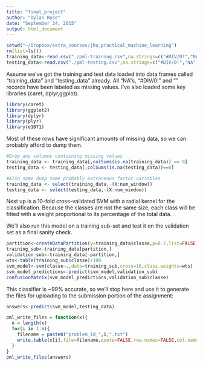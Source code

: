 ```yaml
---
title: "final_project"
author: "Dylan Rose"
date: "September 24, 2015"
output: html_document
---
```


```r
setwd("~/Dropbox/extra_courses/jhu_practical_machine_learning")
rm(list=ls())
training_data<-read.csv("./pml-training.csv",na.strings=c("#DIV/0!","NA"))
testing_data<-read.csv("./pml-testing.csv",na.strings=c("#DIV/0!","NA"))

```

Assume we've got the training and test data loaded into data frames called "training_data" and "testing_data" already. All "NA"s, "#DIV/0!" and "" records have been labeled as missing values. I've also loaded some key libraries (caret, dplyr,ggplot). 
```r
library(caret)
library(ggplot2)
library(dplyr)
library(plyr)
library(e1071)
```

Most of these rows have significant amounts of missing data, so we can probably afford to dump them. 
```r
#Drop any columns containing missing values
training_data <- training_data[,colSums(is.na(training_data)) == 0]
testing_data <- testing_data[,colSums(is.na(testing_data))==0]

#Also some dump some probably extraneous factor variables
training_data <- select(training_data,-(X:num_window))
testing_data <- select(testing_data,-(X:num_window))
```

Next up is a 10-fold cross-validated SVM with a radial kernel for the classification. Because the classes are not the same size, each class will be fitted with a weight proportional to its percentage of the total data.

We'll also run this model on a training sub-set and test it on the validation set as a final sanity check.

```r
partition<-createDataPartition(y=training_data$classe,p=0.7,list=FALSE)
training_sub<-training_data[partition,]
validation_sub<-training_data[-partition,]
wts<-table(training_sub$classe)/100
svm_model<-svm(classe~.,data=training_sub,cross=10,class.weights=wts)
svm_model_predictions<-predict(svm_model,validation_sub)
confusionMatrix(svm_model_predictions,validation_sub$classe)
```

This classifier is ~99% accurate, so we'll stop here and use it to generate the files for uploading to the submission portion of the assignment:

```r
answers<-predict(svm_model,testing_data)

pml_write_files = function(x){
  n = length(x)
  for(i in 1:n){
    filename = paste0("problem_id_",i,".txt")
    write.table(x[i],file=filename,quote=FALSE,row.names=FALSE,col.names=FALSE)
  }
}
pml_write_files(answers)
```

